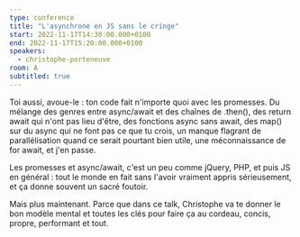 ```yaml
---
type: conference
title: "L'asynchrone en JS sans le cringe"
start: 2022-11-17T14:30:00.000+0100
end: 2022-11-17T15:20:00.000+0100
speakers:
  - christophe-porteneuve
room: A
subtitled: true
---
```


Toi aussi, avoue-le : ton code fait n'importe quoi avec les promesses. Du
mélange des genres entre async/await et des chaînes de .then(), des return await
qui n'ont pas lieu d'être, des fonctions async sans await, des map() sur du
async qui ne font pas ce que tu crois, un manque flagrant de parallélisation
quand ce serait pourtant bien utile, une méconnaissance de for await, et j'en
passe.

Les promesses et async/await, c'est un peu comme jQuery, PHP, et puis JS en
général : tout le monde en fait sans l'avoir vraiment appris sérieusement, et ça
donne souvent un sacré foutoir.

Mais plus maintenant. Parce que dans ce talk, Christophe va te donner le bon
modèle mental et toutes les clés pour faire ça au cordeau, concis, propre,
performant et tout.
